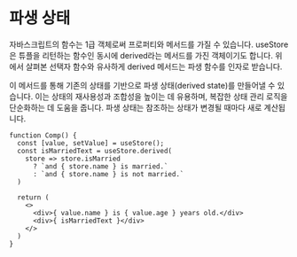 # 파생 상태

자바스크립트의 함수는 1급 객체로써 프로퍼티와 메서드를 가질 수 있습니다. useStore은 튜플을 리턴하는 함수인 동시에 derived라는 메서드를 가진 객체이기도 합니다. 위에서 살펴본 선택자 함수와 유사하게 derived 메서드는 파생 함수를 인자로 받습니다.

이 메서드를 통해 기존의 상태를 기반으로 파생 상태(derived state)를 만들어낼 수 있습니다. 이는 상태의 재사용성과 조합성을 높이는 데 유용하며, 복잡한 상태 관리 로직을 단순화하는 데 도움을 줍니다. 파생 상태는 참조하는 상태가 변경될 때마다 새로 계산됩니다.

```tsx
function Comp() {
  const [value, setValue] = useStore();
  const isMarriedText = useStore.derived(
    store => store.isMarried
      ? `and { store.name } is married.`
      : `and { store.name } is not married.`
  )
  
  return (
    <>
      <div>{ value.name } is { value.age } years old.</div>
      <div>{ isMarriedText }</div>
    </>
  )
}
```